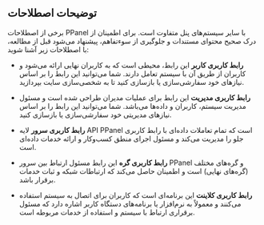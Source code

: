 ## توضیحات اصطلاحات

برخی از اصطلاحات PPanel با سایر سیستم‌های پنل متفاوت است. برای اطمینان از درک صحیح محتوای مستندات و جلوگیری از سوءتفاهم، پیشنهاد می‌شود قبل از مطالعه، با اصطلاحات زیر آشنا شوید:

- **رابط کاربری کاربر**
  این رابط، محیطی است که به کاربران نهایی ارائه می‌شود و کاربران از طریق آن با سیستم تعامل دارند. شما می‌توانید این رابط را بر اساس نیازهای خود سفارشی‌سازی یا بازسازی کنید تا به شخصی‌سازی سایت بپردازید.

- **رابط کاربری مدیریت**
  این رابط برای عملیات مدیران طراحی شده است و مسئول مدیریت سیستم، کاربران و داده‌ها می‌باشد. شما می‌توانید این رابط را بر اساس نیازهای مدیریتی خود سفارشی‌سازی یا بازسازی کنید.

- **رابط کاربری سرور**
  لایه API PPanel است که تمام تعاملات داده‌ای با رابط کاربری جلو را مدیریت می‌کند و مسئول اجرای منطق کسب‌وکار و ارائه خدمات داده‌ای است.

- **رابط کاربری گره**
  این رابط مسئول ارتباط بین سرور PPanel و گره‌های مختلف (گره‌های نهایی) است و اطمینان حاصل می‌کند که ارتباطات شبکه و ثبات خدمات برقرار باشد.

- **رابط کاربری کلاینت**
  این برنامه‌ای است که کاربران برای اتصال به سیستم استفاده می‌کنند و معمولاً به نرم‌افزار یا برنامه‌های دستگاه کاربر اشاره دارد که مسئول برقراری ارتباط با سیستم و استفاده از خدمات مربوطه است.



<Giscus />
